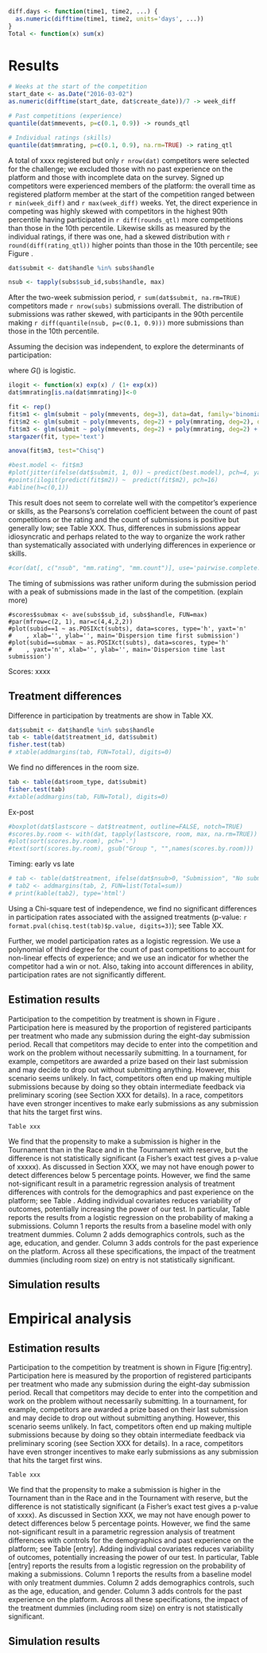 
```r
diff.days <- function(time1, time2, ...) {
  as.numeric(difftime(time1, time2, units='days', ...))
}
Total <- function(x) sum(x)
```

Results
=======


```r
# Weeks at the start of the competition
start_date <- as.Date("2016-03-02")
as.numeric(difftime(start_date, dat$create_date))/7 -> week_diff

# Past competitions (experience)
quantile(dat$mmevents, p=c(0.1, 0.9)) -> rounds_qtl

# Individual ratings (skills)
quantile(dat$mmrating, p=c(0.1, 0.9), na.rm=TRUE) -> rating_qtl
```

A total of xxxx registered but only `r nrow(dat)` competitors were selected for the challenge; we excluded those with no past experience on the platform and those with incomplete data on the survey. Signed up competitors were experienced members of the platform: the overall time as registered platform member at the start of the competition ranged between `r min(week_diff)` and `r max(week_diff)` weeks. Yet, the direct experience in competing was highly skewed with competitors in the highest 90th percentile having participated in `r diff(rounds_qtl)` more competitions than those in the 10th percentile. Likewise skills as measured by the individual ratings, if there was one, had a skewed distribution with `r round(diff(rating_qtl))` higher points than those in the 10th percentile; see Figure \ref{eq: distribution experience}. 

```r
dat$submit <- dat$handle %in% subs$handle

nsub <- tapply(subs$sub_id,subs$handle, max)
```

After the two-week submission period, `r sum(dat$submit, na.rm=TRUE)` competitors made `r nrow(subs)` submissions overall. The distribution of submissions was rather skewed, with participants in the 90th percentile making `r diff(quantile(nsub, p=c(0.1, 0.9)))` more submissions than those in the 10th percentile. 

Assuming the decision was independent, to explore the determinants of participation: 

\begin{equation}
  Pr(y=1) = G(\text{Rating}_{i} + \text{Experience}_{i} + \text{T}_{i})
\end{equation}

where $G()$ is logistic.

```r
ilogit <- function(x) exp(x) / (1+ exp(x))
dat$mmrating[is.na(dat$mmrating)]<-0

fit <- rep()
fit$m1 <- glm(submit ~ poly(mmevents, deg=3), data=dat, family='binomial')
fit$m2 <- glm(submit ~ poly(mmevents, deg=2) + poly(mmrating, deg=2), data=dat, family='binomial')
fit$m3 <- glm(submit ~ poly(mmevents, deg=2) + poly(mmrating, deg=2) + lat + long, data=dat, family='binomial')
stargazer(fit, type='text')

anova(fit$m3, test="Chisq") 

#best.model <- fit$m3
#plot(jitter(ifelse(dat$submit, 1, 0)) ~ predict(best.model), pch=4, yaxt="n", #col=ifelse(predict(best.model)>0, 2, 1))
#points(ilogit(predict(fit$m2)) ~  predict(fit$m2), pch=16)
#abline(h=c(0,1))
```

This result does not seem to correlate well with the competitor's experience or skills, as the Pearsons's correlation coefficient between the count of past competitions or the rating and the count of submissions is positive but generally low; see Table XXX. Thus, differences in submissions appear idiosyncratic and perhaps related to the way to organize the work rather than systematically associated with underlying differences in experience or skills.

```r
#cor(dat[, c("nsub", "mm.rating", "mm.count")], use='pairwise.complete.obs')
```

The timing of submissions was rather uniform during the submission period with a peak of submissions made in the last of the competition. (explain more) 

```
#scores$submax <- ave(subs$sub_id, subs$handle, FUN=max)
#par(mfrow=c(2, 1), mar=c(4,4,2,2))
#plot(subid==1 ~ as.POSIXct(subts), data=scores, type='h', yaxt='n'
#    , xlab='', ylab='', main='Dispersion time first submission')
#plot(subid==submax ~ as.POSIXct(subts), data=scores, type='h'
#    , yaxt='n', xlab='', ylab='', main='Dispersion time last submission')
```


Scores:  xxxx
 



Treatment differences
------------------------

Difference in participation by treatments are show in Table XX. 

```r
dat$submit <- dat$handle %in% subs$handle
tab <- table(dat$treatment_id, dat$submit)
fisher.test(tab)
# xtable(addmargins(tab, FUN=Total), digits=0)
```

We find no differences in the room size. 

```r
tab <- table(dat$room_type, dat$submit)
fisher.test(tab)
#xtable(addmargins(tab, FUN=Total), digits=0)
```

Ex-post

```r
#boxplot(dat$lastscore ~ dat$treatment, outline=FALSE, notch=TRUE)
#scores.by.room <- with(dat, tapply(lastscore, room, max, na.rm=TRUE))
#plot(sort(scores.by.room), pch='.')
#text(sort(scores.by.room), gsub("Group ", "",names(scores.by.room)))
```

Timing: early vs late
 
```r
# tab <- table(dat$treatment, ifelse(dat$nsub>0, "Submission", "No submission"))
# tab2 <- addmargins(tab, 2, FUN=list(Total=sum))
# print(kable(tab2), type='html')
```

Using a Chi-square test of independence, we find no significant differences in participation rates associated with the assigned treatments (p-value: `r format.pval(chisq.test(tab)$p.value, digits=3)`); see Table XX.

Further, we model participation rates as a logistic regression. We use a polynomial of third degree for the count of past competitions to account for non-linear effects of experience; and we use an indicator for whether the competitor had a win or not. Also, taking into account differences in ability, participation rates are not significantly different.

Estimation results
---------------------

Participation to the competition by treatment is shown in Figure \ref{fig:entry}. Participation here is measured by the proportion of registered participants per treatment who made any submission during the eight-day submission period. Recall that competitors may decide to enter into the competition and work on the problem without necessarily submitting. In a tournament, for example, competitors are awarded a prize based on their last submission and may decide to drop out without submitting anything. However, this scenario seems unlikely.  In fact, competitors often end up making multiple submissions because by doing so they obtain intermediate feedback via preliminary scoring (see Section XXX for details). In a race, competitors have even stronger incentives to make early submissions as any submission that hits the target first wins. 

```
Table xxx
```

We find that the propensity to make a submission is higher in the Tournament than in the Race and in the Tournament with reserve, but the difference is not statistically significant (a Fisher's exact test gives a p-value of xxxxx). As discussed in Section XXX, we may not have enough power to detect differences below 5 percentage points. However, we find the same not-significant result in a parametric regression analysis of treatment differences with controls for the demographics and past experience on the platform; see Table \ref{entry}. Adding individual covariates reduces variability of outcomes, potentially increasing the power of our test.  In particular, Table \ref{entry} reports the results from a logistic regression on the probability of making a submissions. Column 1 reports the results from a baseline model with only treatment dummies. Column 2 adds demographics controls, such as the age, education, and gender. Column 3 adds controls for the past experience on the platform. Across all these specifications, the impact of the treatment dummies (including room size) on entry is not statistically significant. 


Simulation results
-------------------------


 
 
Empirical analysis
==================

Estimation results
------------------

Participation to the competition by treatment is shown in Figure
\[fig:entry\]. Participation here is measured by the proportion of
registered participants per treatment who made any submission during the
eight-day submission period. Recall that competitors may decide to enter
into the competition and work on the problem without necessarily
submitting. In a tournament, for example, competitors are awarded a
prize based on their last submission and may decide to drop out without
submitting anything. However, this scenario seems unlikely. In fact,
competitors often end up making multiple submissions because by doing so
they obtain intermediate feedback via preliminary scoring (see Section
XXX for details). In a race, competitors have even stronger incentives
to make early submissions as any submission that hits the target first
wins.

    Table xxx

We find that the propensity to make a submission is higher in the
Tournament than in the Race and in the Tournament with reserve, but the
difference is not statistically significant (a Fisher’s exact test gives
a p-value of xxxx). As discussed in
Section XXX, we may not have enough power to detect differences below 5
percentage points. However, we find the same not-significant result in a
parametric regression analysis of treatment differences with controls
for the demographics and past experience on the platform; see Table
\[entry\]. Adding individual covariates reduces variability of outcomes,
potentially increasing the power of our test. In particular, Table
\[entry\] reports the results from a logistic regression on the
probability of making a submissions. Column 1 reports the results from a
baseline model with only treatment dummies. Column 2 adds demographics
controls, such as the age, education, and gender. Column 3 adds controls
for the past experience on the platform. Across all these
specifications, the impact of the treatment dummies (including room
size) on entry is not statistically significant.

Simulation results
------------------